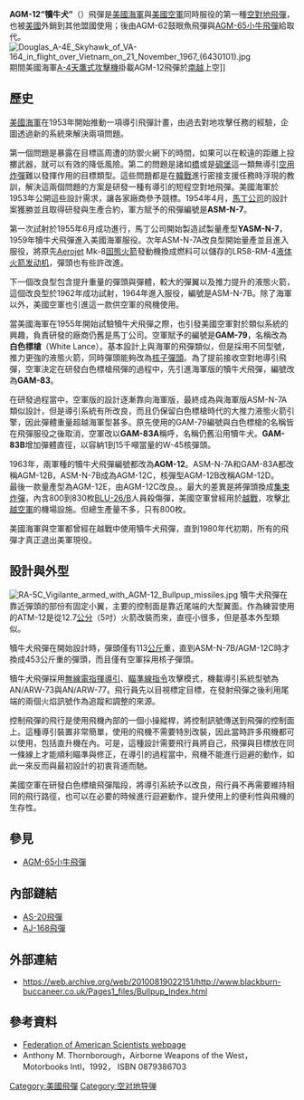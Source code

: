 {{noteTA
|G1=Military
|G2=Shipname
|1=zh-hans:小斗犬; zh-hant:犢牛犬;
}}
{{infobox weapon
| name               = AGM-12飛彈
| image              = File:AGM-12B Bullpup.jpg
| image_size         = 300px
| alt                =
| caption            = AGM-12B飛彈 
| origin             = {{USA}}
| type               = [[空對地飛彈|空對地飛彈]]
<!-- Type selection -->
| is_ranged          = yes
| is_bladed          = 
| is_explosive       = yes
| is_artillery       = 
| is_vehicle         = 
| is_missile         = yes
| is_UK              = 
<!-- Service history -->
| service            = 1959年–1980年代
| wars               = [[越戰|越戰]]
| used_by            ={{USA}}
<!-- Production history -->
| designer           = [[马丁·玛丽埃塔|马丁·玛丽埃塔]]、W.L. Maxson
| design_date        = 1953年5月– 1957年
| manufacturer       = 
| unit_cost          = 
| production_date    = 1959 -1970
| number             = 22,100(總數) <br> 4,600(AGM-12C)<br>840(AGM-12E)
| variants           = ASM-N-7, ASM-N-7A/AGM-12B, AGM-12C, GAM-83B/AGM-12D, AGM-12E
<!-- General specifications -->
| spec_label         = 
| weight             = 810公斤(AGM-12C)
| length             = 3.2公尺(AGM-12B)<br>4.1公尺(AGM-12C)
| part_length        = 
| width              = 
| height             = 
| diameter           = 30.5公分(AGM-12B)<br>46公分(AGM-12C)
| crew               = 
| passengers         =

<!-- Explosive specifications --> 
| filling            = 高爆炸藥(ASM-N-7，ASM-N-7A／AGM-12B)<br>半穿甲彈(AGM-12C)<br>W45核彈（GAM-83B／AGM-12D）<br>BLU-26/B集束炸彈(AGM-12E)
| filling_weight     = 113公斤(ASM-N-7，ASM-N-7A／AGM-12B／AGM-12D)<br>440公斤(AGM-12C)<br>113公斤(AGM-12D)
| detonation         = 
| yield              = 
<!-- Vehicle/missile specifications -->
| armour             = 
| primary_armament   = 
| secondary_armament = 
| engine             = [[Aerojet|Aerojet]] Mk-8固態火箭發動機(AGM-12A)<br>{{link-en|泰爾克|Thiokol}}LR58-RM-4液態火箭發動機(AGM-12B)<br>泰爾克 LR62-RM-2/4液態火箭發動機(AGM-12C)
| engine_power       = 53仟牛頓(AGM-12B)<br>147仟牛頓(AGM-12c)
| pw_ratio           = 
| payload_capacity   = 
| transmission       = 
| suspension         = 
| clearance          = 
| fuel_capacity      = 
| vehicle_range      = 11公里(AGM-12B)<br>16公里(AGM-12C)
| speed              = 1.8馬赫
| guidance           = [[瞄準線指令|瞄準線指令]]
| steering           = 
<!-- Missiles only -->
| wingspan           = {{convert|48|in|m}}
| propellant         = 液體燃料
| ceiling            = 
| altitude           = 
| depth              = 
| boost              = 
| accuracy           = 
| launch_platform    = 
| transport          =
}}
'''AGM-12“犢牛犬”'''（{{lang-en|AGM-12 Bullpup}}）飛彈是[[美國海軍|美國海軍]]與[[美國空軍|美國空軍]]同時服役的第一種[[空對地飛彈|空對地飛彈]]，也被[[美國|美國]]外銷到其他盟國使用；後由AGM-62鼓眼魚飛彈與[[AGM-65小牛飛彈|AGM-65小牛飛彈]]給取代。
[[File:Douglas_A-4E_Skyhawk_of_VA-164_in_flight_over_Vietnam_on_21_November_1967_(6430101).jpg|thumb]]期間美國海軍[[A-4天鷹式攻擊機|A-4天鷹式攻擊機]]掛載AGM-12飛彈於[[越南共和國|南越]]上空]]

==歷史==
[[美國海軍|美國海軍]]在1953年開始推動一項導引飛彈計畫，由過去對地攻擊任務的經驗，企圖透過新的系統來解決兩項問題。

第一個問題是暴露在目標區周遭的防禦火網下的時間，如果可以在較遠的距離上投擲武器，就可以有效的降低風險。第二的問題是諸如[[橋|橋]]或是[[碉堡|碉堡]]這一類無導引[[空用炸彈|空用炸彈]]難以發揮作用的目標類型。這些問題都是在[[韓戰|韓戰]]進行密接支援任務時浮現的教訓，解決這兩個問題的方案是研發一種有導引的短程空對地飛彈。美國海軍於1953年公開這些設計需求，讓各家廠商參予競標。1954年4月，[[馬丁公司|馬丁公司]]的設計案獲勝並且取得研發與生產合約，軍方賦予的飛彈編號是'''ASM-N-7'''。

第一次試射於1955年6月成功進行，馬丁公司開始製造試製量產型'''YASM-N-7'''，1959年犢牛犬飛彈進入美國海軍服役。次年ASM-N-7A改良型開始量產並且進入服役，將原先[[Aerojet|Aerojet]] Mk-8[[固態火箭|固態火箭]]發動機換成燃料可以儲存的LR58-RM-4[[液体火箭发动机|液体火箭发动机]]，彈頭也有些許改進。

下一個改良型包含提升重量的彈頭與彈體，較大的彈翼以及推力提升的液態火箭，這個改良型於1962年成功試射，1964年進入服役，編號是ASM-N-7B。除了海軍以外，美國空軍也引進這一款供空軍的飛機使用。

當美國海軍在1955年開始試驗犢牛犬飛彈之際，也引發美國空軍對於類似系統的興趣，負責研發的廠商仍舊是馬丁公司。空軍賦予的編號是'''GAM-79'''，名稱改為'''白色標槍'''（White Lance）。基本設計上與海軍的飛彈類似，但是採用不同型號，推力更強的液態火箭，同時彈頭能夠改為[[核子武器|核子彈頭]]。為了提前接收空對地導引飛彈，空軍決定在研發白色標槍飛彈的過程中，先引進海軍版的犢牛犬飛彈，編號改為'''GAM-83'''。

在研發過程當中，空軍版的設計逐漸靠向海軍版，最終成為與海軍版ASM-N-7A類似設計，但是導引系統有所改良，而且仍保留白色標槍時代的大推力液態火箭引擎，因此彈體重量超越海軍型甚多。原先使用的GAM-79編號與白色標槍的名稱皆在飛彈服役之後取消，空軍改以'''GAM-83A'''稱呼，名稱仍舊沿用犢牛犬。'''GAM-83B'''增加彈體直徑，以容納1到15千噸當量的W-45核彈頭。

1963年，兩軍種的犢牛犬飛彈編號都改為'''AGM-12'''。ASM-N-7A和GAM-83A都改稱AGM-12B，ASM-N-7B成為AGM-12C，核彈型AGM-12B改稱AGM-12D。<br>
最後一款量產型為AGM-12E，由AGM-12C改良。。最大的差異是將彈頭換成[[集束炸彈|集束炸彈]]，內含800到830枚[[BLU-26/B|BLU-26/B]]人員殺傷彈，美國空軍曾經用於[[越戰|越戰]]，攻擊[[北越空軍|北越空軍]]的機場設施。但總生產量不多，只有800枚。

美國海軍與空軍都曾經在越戰中使用犢牛犬飛彈，直到1980年代初期，所有的飛彈才真正退出美軍現役。

==設計與外型==
[[File:RA-5C_Vigilante_armed_with_AGM-12_Bullpup_missiles.jpg|thumb]]
犢牛犬飛彈在靠近彈頭的部份有固定小翼，主要的控制面是靠近尾端的大型翼面。作為練習使用的ATM-12是從12.7[[公分|公分]]（5吋）火箭改裝而來，直徑小很多，但是基本外型類似。

犢牛犬飛彈在開始設計時，彈頭僅有113[[公斤|公斤]]重，直到ASM-N-7B/AGM-12C時才換成453公斤重的彈頭，而且僅有空軍採用核子彈頭。

犢牛犬飛彈採用[[無線電|無線電]][[指揮導引|指揮導引]]、[[瞄準線指令|瞄準線指令]]攻擊模式，機載導引系統型號為AN/ARW-73與AN/ARW-77。飛行員先以目視標定目標，在發射飛彈之後利用尾端的兩個火焰訊號作為追蹤和調整的來源。

控制飛彈的飛行是使用飛機內部的一個小操縱桿，將控制訊號傳送到飛彈的控制面上。這種導引裝置非常簡單，使用的飛機不需要特別改裝，因此當時許多飛機都可以使用，包括直升機在內。可是，這種設計需要飛行員將自己，飛彈與目標放在同一條線上才能順利瞄準與修正，在導引的過程當中，飛機不能進行迴避的動作，如此一來反而與最初設計的初衷背道而馳。

美國空軍在研發白色標槍飛彈階段，將導引系統予以改良，飛行員不再需要維持相同的飛行路徑，也可以在必要的時候進行迴避動作，提升使用上的便利性與飛機的生存性。

== 參見 ==
* [[AGM-65小牛飛彈|AGM-65小牛飛彈]]

==內部鏈結==
*[[AS-20飛彈|AS-20飛彈]]
*[[AJ-168飛彈|AJ-168飛彈]]


==外部連結==
*[https://web.archive.org/web/20100819022151/http://www.blackburn-buccaneer.co.uk/Pages1_files/Bullpup_Index.html https://web.archive.org/web/20100819022151/http://www.blackburn-buccaneer.co.uk/Pages1_files/Bullpup_Index.html]


==參考資料==
* [http://www.fas.org/man/dod-101/sys/missile/agm-12.htm Federation of American Scientists webpage]{{Wayback|url=http://www.fas.org/man/dod-101/sys/missile/agm-12.htm |date=20110204025939 }}
* Anthony M. Thornborough，Airborne Weapons of the West，Motorbooks Intl，1992， ISBN 0879386703
{{US missiles}}


[[Category:美國飛彈|Category:美國飛彈]]
[[Category:空对地导弹|Category:空对地导弹]]